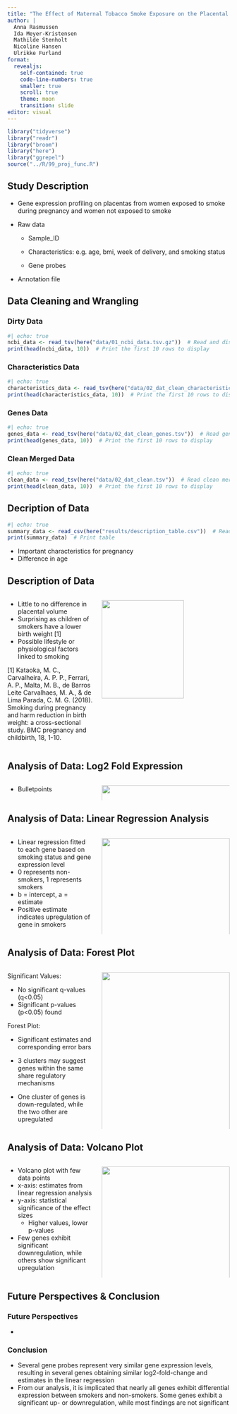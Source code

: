 ```yaml
---
title: "The Effect of Maternal Tobacco Smoke Exposure on the Placental Transcriptome"
author: |
  Anna Rasmussen  
  Ida Meyer-Kristensen  
  Mathilde Stenholt  
  Nicoline Hansen  
  Ulrikke Furland  
format: 
  revealjs:
    self-contained: true
    code-line-numbers: true
    smaller: true
    scroll: true
    theme: moon
    transition: slide
editor: visual
---
```


```r
library("tidyverse")
library("readr")
library("broom")
library("here")
library("ggrepel")
source("../R/99_proj_func.R")
```

## Study Description

-   Gene expression profiling on placentas from women exposed to smoke during pregnancy and women not exposed to smoke

-   Raw data

    -   Sample_ID

    -   Characteristics: e.g. age, bmi, week of delivery, and smoking status

    -   Gene probes

-   Annotation file

<!--# ---------------------------------------------------------------------- -->

<!--# SLIDE ---------------------------------------------------------------- -->

<!--# ---------------------------------------------------------------------- -->

## Data Cleaning and Wrangling

::: panel-tabset
### Dirty Data

```r
#| echo: true
ncbi_data <- read_tsv(here("data/01_ncbi_data.tsv.gz"))  # Read and display the gzipped TSV file
print(head(ncbi_data, 10))  # Print the first 10 rows to display
```

### Characteristics Data

```r
#| echo: true
characteristics_data <- read_tsv(here("data/02_dat_clean_characteristics.tsv"))  # Read characteristics data
print(head(characteristics_data, 10))  # Print the first 10 rows to display
```

### Genes Data

```r
#| echo: true
genes_data <- read_tsv(here("data/02_dat_clean_genes.tsv"))  # Read gene data
print(head(genes_data, 10))  # Print the first 10 rows to display
```

### Clean Merged Data

```r
#| echo: true
clean_data <- read_tsv(here("data/02_dat_clean.tsv"))  # Read clean merged data
print(head(clean_data, 10))  # Print the first 10 rows to display
```
:::

<!--# ---------------------------------------------------------------------- -->

<!--# SLIDE ---------------------------------------------------------------- -->

<!--# ---------------------------------------------------------------------- -->

## Decription of Data

```r
#| echo: true
summary_data <- read_csv(here("results/description_table.csv"))  # Read sammary table
print(summary_data)  # Print table
```

-   Important characteristics for pregnancy
-   Difference in age

<!--# ---------------------------------------------------------------------- -->

<!--# SLIDE ---------------------------------------------------------------- -->

<!--# ---------------------------------------------------------------------- -->

## Description of Data

::: columns
::: {.column width="40%"}
-   Little to no difference in placental volume
-   Surprising as children of smokers have a lower birth weight \[1\]
-   Possible lifestyle or physiological factors linked to smoking

\[1\] Kataoka, M. C., Carvalheira, A. P. P., Ferrari, A. P., Malta, M. B., de Barros Leite Carvalhaes, M. A., & de Lima Parada, C. M. G. (2018). Smoking during pregnancy and harm reduction in birth weight: a cross-sectional study. BMC pregnancy and childbirth, 18, 1-10.
:::

::: {.column width="60%"}
![](../results/plots/description_combined_plot1.png){width="80%"}
:::
:::

<!--# ---------------------------------------------------------------------- -->

<!--# SLIDE ---------------------------------------------------------------- -->

<!--# ---------------------------------------------------------------------- -->

## Analysis of Data: Log2 Fold Expression

::: {.columns style="margin-left: 0px;"}
::: {.column style="margin-left: 0px; width: 40%;"}
-   Bulletpoints
:::

::: {.column width="60%"}
![](../results/plots/upregulated_downregulated_genes.png){width="150%"}
:::
:::

<!--# ---------------------------------------------------------------------- -->

<!--# SLIDE ---------------------------------------------------------------- -->

<!--# ---------------------------------------------------------------------- -->

## Analysis of Data: Linear Regression Analysis

::: columns
::: {.column width="40%"}
-   Linear regression fitted to each gene based on smoking status and gene expression level
-   0 represents non-smokers, 1 represents smokers
-   b = intercept, a = estimate
-   Positive estimate indicates upregulation of gene in smokers
:::

::: {.column width="60%"}
![](../results/plots/XXX.png){width="100%"}
:::
:::

<!--# ---------------------------------------------------------------------- -->

<!--# SLIDE ---------------------------------------------------------------- -->

<!--# ---------------------------------------------------------------------- -->

## Analysis of Data: Forest Plot

::: columns
::: {.column width="40%"}
Significant Values:

-   No significant q-values (q\<0.05)
-   Significant p-values (p\<0.05) found

Forest Plot:

-   Significant estimates and corresponding error bars

-   3 clusters may suggest genes within the same share regulatory mechanisms

-   One cluster of genes is down-regulated, while the two other are upregulated
:::

::: {.column width="60%"}
![](../results/plots/XXX.png){width="100%"}
:::
:::

<!--# ---------------------------------------------------------------------- -->

<!--# SLIDE ---------------------------------------------------------------- -->

<!--# ---------------------------------------------------------------------- -->

## Analysis of Data: Volcano Plot

::: columns
::: {.column width="40%"}
-   Volcano plot with few data points
-   x-axis: estimates from linear regression analysis
-   y-axis: statistical significance of the effect sizes
    -   Higher values, lower p-values
-   Few genes exhibit significant downregulation, while others show significant upregulation
:::

::: {.column width="60%"}
![](../results/plots/XXX.png){width="100%"}
:::
:::

<!--# ---------------------------------------------------------------------- -->

<!--# SLIDE ---------------------------------------------------------------- -->

<!--# ---------------------------------------------------------------------- -->

## Future Perspectives & Conclusion

### Future Perspectives

-   

### Conclusion

-   Several gene probes represent very similar gene expression levels, resulting in several genes obtaining similar log2-fold-change and estimates in the linear regression
-   From our analysis, it is implicated that nearly all genes exhibit differential expression between smokers and non-smokers. Some genes exhibit a significant up- or downregulation, while most findings are not significant

